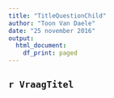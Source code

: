 ```yaml
---
title: "TitleQuestionChild"
author: "Toon Van Daele"
date: "25 november 2016"
output:
  html_document:
    df_print: paged
---
```


## `r VraagTitel`

